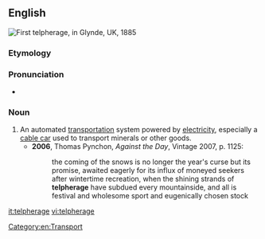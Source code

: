 ==English==
[[Image:Fleeming Jenkin's telpher.jpg|thumb|First telpherage, in Glynde, UK, 1885]]
{{wikipedia|Aerial tramway}}

===Etymology===
{{suffix|en|telpher|age}}

===Pronunciation===
* {{IPA|/ˈtɛlfəɹɪdʒ/|lang=en}}

===Noun===
{{en-noun}}

# An automated [[transportation]] system powered by [[electricity]], especially a [[cable car]] used to transport minerals or other goods.
#* '''2006''', Thomas Pynchon, ''Against the Day'', Vintage 2007, p. 1125:
#*: the coming of the snows is no longer the year's curse but its promise, awaited eagerly for its influx of moneyed seekers after wintertime recreation, when the shining strands of '''telpherage''' have subdued every mountainside, and all is festival and wholesome sport and eugenically chosen stock

[[Category:en:Transport]]

[[it:telpherage]]
[[vi:telpherage]]